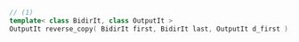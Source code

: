 ```cpp
// (1)
template< class BidirIt, class OutputIt >
OutputIt reverse_copy( BidirIt first, BidirIt last, OutputIt d_first );
```

